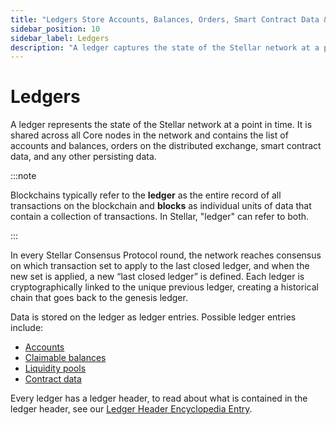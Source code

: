 ```yaml
---
title: "Ledgers Store Accounts, Balances, Orders, Smart Contract Data & More"
sidebar_position: 10
sidebar_label: Ledgers
description: "A ledger captures the state of the Stellar network at a point in time, storing accounts, balances, orders, smart contract data, and other persistent information."
---
```


# Ledgers

A ledger represents the state of the Stellar network at a point in time. It is shared across all Core nodes in the network and contains the list of accounts and balances, orders on the distributed exchange, smart contract data, and any other persisting data.

:::note

Blockchains typically refer to the **ledger** as the entire record of all transactions on the blockchain and **blocks** as individual units of data that contain a collection of transactions. In Stellar, "ledger" can refer to both.

:::

In every Stellar Consensus Protocol round, the network reaches consensus on which transaction set to apply to the last closed ledger, and when the new set is applied, a new “last closed ledger” is defined. Each ledger is cryptographically linked to the unique previous ledger, creating a historical chain that goes back to the genesis ledger.

Data is stored on the ledger as ledger entries. Possible ledger entries include:

- [Accounts](./accounts.mdx)
- [Claimable balances](../../encyclopedia/transactions-specialized/claimable-balances.mdx)
- [Liquidity pools](../../encyclopedia/sdex/liquidity-on-stellar-sdex-liquidity-pools.mdx)
- [Contract data](../../encyclopedia/storage/persisting-data.mdx#ledger-entries)

Every ledger has a ledger header, to read about what is contained in the ledger header, see our [Ledger Header Encyclopedia Entry](../../encyclopedia/network-configuration/ledger-headers.mdx).
